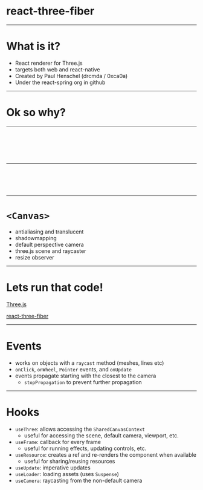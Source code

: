 

# react-three-fiber

---

# What is it?

<ul>
  <Appear>
    <li>React renderer for Three.js</li>
    <li>targets both web and react-native</li>
    <li>Created by Paul Henschel (drcmda / 0xca0a)</li>
    <li>Under the react-spring org in github</li>
  </Appear>
</ul>

---

# Ok so why?

---

<CodeSurfer>

```js file=./basic-three-js.js title="Example Three.js code"
```

```js 1:7 file=./basic-three-js.js title="Create a scene"
```

```js 9:12 file=./basic-three-js.js title="Create a box and add it to the scene"
```

```js 14 file=./basic-three-js.js title="Move the camera so we can see the box"
```

```js 16:23 file=./basic-three-js.js title="Render loop" 
```

```js file=./basic-three-js.js title="Such imperative. Wow."
```

</CodeSurfer>

---

<CodeSurfer>

```js file=./basic-react-three-fiber.1.js title="Example react-three-fiber code"
```

```js 6 file=./basic-react-three-fiber.1.js title="Create a scene"
```

```js file=./basic-react-three-fiber.2.js title="Create a box and add it to the scene"
```

```js file=./basic-react-three-fiber.js title="Render loop"
```

```js file=./basic-react-three-fiber.js
```

</CodeSurfer>

---

# `<Canvas>`

- antialiasing and translucent
- shadowmapping
- default perspective camera
- three.js scene and raycaster
- resize observer

---

# Lets run that code!

[Three.js](https://codesandbox.io/s/threejs-basic-cube-bt42h)

[react-three-fiber](https://codesandbox.io/s/react-three-fiber-basic-cube-20pu8)

---

# Events

- works on objects with a `raycast` method (meshes, lines etc)
- `onClick`, `onWheel`, `Pointer` events, and `onUpdate`
- events propagate starting with the closest to the camera
  - `stopPropagation` to prevent further propagation

---

# Hooks

- `useThree`: allows accessing the `SharedCanvasContext`
  - useful for accessing the scene, default camera, viewport, etc.
- `useFrame`: callback for every frame
  - useful for running effects, updating controls, etc.
- `useResource`: creates a ref and re-renders the component when available
  - useful for sharing/reusing resources
- `useUpdate`: imperative updates
- `useLoader`: loading assets (uses `Suspense`)
- `useCamera`: raycasting from the non-default camera